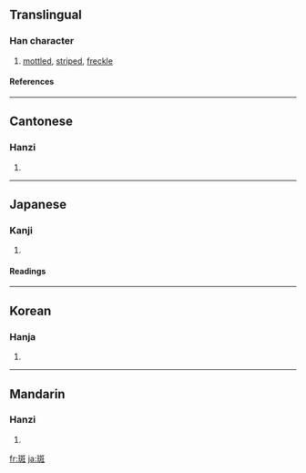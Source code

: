 ==Translingual==
===Han character===
{{Han char|rn=67|rad=文|as=08|sn=12|four=1111<sub>4</sub>|canj=一土卜大土 (MGYKG)}}
# [[mottled]], [[striped]], [[freckle]]
====References====
{{Han ref|kx=0477.110|dkj=13470|dj=0835.110|hdz=21123.040|uh=6591|ud=26001|bh=B4B3|bd=46259}}
----
==Cantonese==
===Hanzi===
{{yue-hanzi|jyut=|y=baan1}}
# {{defn|Cantonese}}
----
==Japanese==
===Kanji===
{{ja-kanji|grade=|rs=文08}}
# {{defn|Japanese}} 
====Readings====
{{ja-readings|on=[[はん]] (han)|kun=[[まだら]] (madara)}}
----
==Korean==
===Hanja===
{{ko-hanja|hangeul=반|eumhun=|rv=ban|mr=pan|y=pan}}
# {{defn|Korean}}
----
==Mandarin==
===Hanzi===
{{cmn-hanzi|pin=[[bān]] ([[ban1]]), [[dòu]] ([[dou4]])|wg=pan<sup>1</sup>, tou<sup>4</sup>}}
# {{defn|Mandarin}}

[[fr:斑]]
[[ja:斑]]